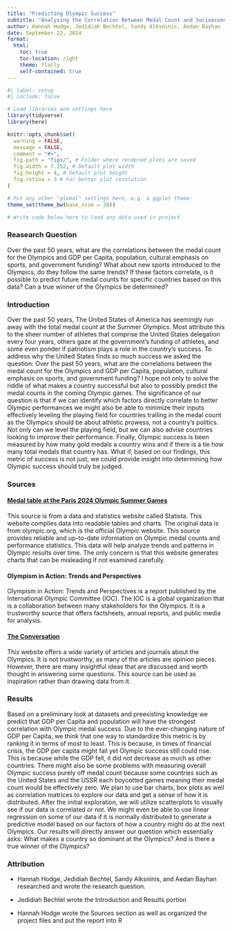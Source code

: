 ```yaml
---
title: "Predicting Olympic Success"
subtitle: "Analyzing the Correlation Between Medal Count and Socioeconomic Factors"
author: Hannah Hodge, Jedidiah Bechtel, Sandy Alksninis, Aedan Bayhan
date: September 22, 2024
format: 
  html:
    toc: true 
    toc-location: right
    theme: flatly
    self-contained: true
---
```


```r
#| label: setup 
#| include: false

# Load libraries and settings here
library(tidyverse)
library(here)

knitr::opts_chunk$set(
  warning = FALSE,
  message = FALSE,
  comment = "#>",
  fig.path = "figs/", # Folder where rendered plots are saved
  fig.width = 7.252, # Default plot width
  fig.height = 4, # Default plot height
  fig.retina = 3 # For better plot resolution
)

# Put any other "global" settings here, e.g. a ggplot theme:
theme_set(theme_bw(base_size = 20))

# Write code below here to load any data used in project

```

### Reasearch Question

Over the past 50 years, what are the correlations between the medal count for the Olympics and GDP per Capita, population, cultural emphasis on sports, and government funding? What about new sports introduced to the Olympics, do they follow the same trends? If these factors correlate, is it possible to predict future medal counts for specific countries based on this data? Can a true winner of the Olympics be determined?

### Introduction

Over the past 50 years, The United States of America has seemingly run away with the total medal count at the Summer Olympics. Most attribute this to the sheer number of athletes that comprise the United States delegation every four years, others gaze at the government's funding of athletes, and some even ponder if patriotism plays a role in the country's success. To address why the United States finds so much success we asked the question: Over the past 50 years, what are the correlations between the medal count for the Olympics and GDP per Capita, population, cultural emphasis on sports, and government funding? I hope not only to solve the riddle of what makes a country successful but also to possibly predict the medal counts in the coming Olympic games. The significance of our question is that if we can identify which factors directly correlate to better Olympic performances we might also be able to minimize their inputs effectively leveling the playing field for countries trailing in the medal count as the Olympics should be about athletic prowess, not a country's politics. Not only can we level the playing field, but we can also advise countries looking to improve their performance. Finally, Olympic success is been measured by how many gold medals a country wins and if there is a tie how many total medals that country has. What if, based on our findings, this metric of success is not just, we could provide insight into determining how Olympic success should truly be judged. 





### Sources 

#### [Medal table at the Paris 2024 Olympic Summer Games](https://www.statista.com/statistics/1483973/medals-olympic-summer-games-paris-2024/)

This source is from a data and statistics website called Statista. This website complies data into readable tables and charts. The original data is from olympic.org, which is the official Olympic website. This source provides reliable and up-to-date information on Olympic medal counts and performance statistics. This data will help analyze trends and patterns in Olympic results over time. The only concern is that this website generates charts that can be misleading if not examined carefully.

#### Olympism in Action: Trends and Perspectives

Olympism in Action: Trends and Perspectives is a report published by the International Olympic Committee (IOC). The IOC is a global organization that is a collaboration between many stakeholders for the Olympics. It is a trustworthy source that offers factsheets, annual reports, and public media for analysis. 

#### [The Conversation](https://theconversation.com/us/topics/olympic-games-6108)

This website offers a wide variety of articles and journals about the Olympics. It is not trustworthy, as many of the articles are opinion pieces. However, there are many insightful ideas that are discussed and worth thought in answering some questions. This source can be used as inspiration rather than drawing data from it. 

### Results 

Based on a preliminary look at datasets and preexisting knowledge we predict that GDP per Capita and population will have the strongest correlation with Olympic medal success. Due to the ever-changing nature of GDP per Capita, we think that one way to standardize this metric is by ranking it in terms of most to least. This is because, in times of financial crisis, the GDP per capita might fall yet Olympic success still could rise. This is because while the GDP fell, it did not decrease as much as other countries. There might also be some problems with measuring overall Olympic success purely off medal count because some countries such as the United States and the USSR each boycotted games meaning their medal count would be effectively zero. We plan to use bar charts, box plots as well as correlation matrices to explore our data and get a sense of how it is distributed. After the initial exploration, we will utilize scatterplots to visually see if our data is correlated or not. We might even be able to use linear regression on some of our data if it is normally distributed to generate a predictive model based on our factors of how a country might do at the next Olympics. Our results will directly answer our question which essentially asks: What makes a country so dominant at the Olympics? And is there a true winner of the Olympics?


### Attribution

- Hannah Hodge, Jedidiah Bechtel, Sandy Alksninis, and Aedan Bayhan researched and wrote the research question. 

- Jedidiah Bechtel wrote the Introduction and Results portion

- Hannah Hodge wrote the Sources section as well as organized the project files and put the report into R














